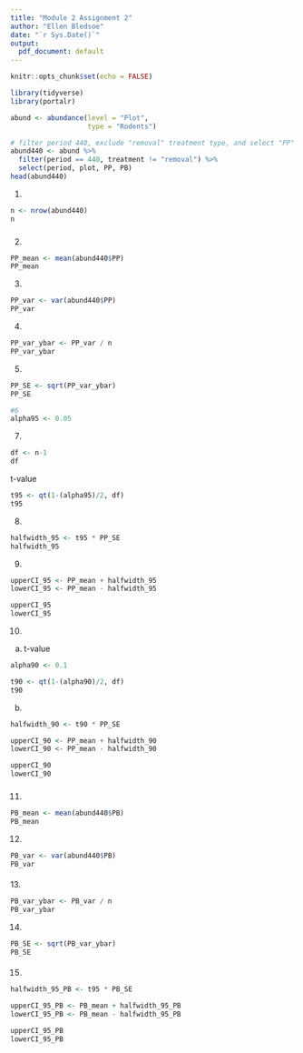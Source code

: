 ```yaml
---
title: "Module 2 Assignment 2"
author: "Ellen Bledsoe"
date: "`r Sys.Date()`"
output:
  pdf_document: default
---
```


```r
knitr::opts_chunk$set(echo = FALSE)
```

```r
library(tidyverse)
library(portalr)
```

```r
abund <- abundance(level = "Plot",
                   type = "Rodents")
```

```r
# filter period 440, exclude "removal" treatment type, and select "PP" and "PB" column
abund440 <- abund %>% 
  filter(period == 440, treatment != "removal") %>% 
  select(period, plot, PP, PB)
head(abund440)
```


1.  

```r
n <- nrow(abund440)
n
```

### 

2.  

```r
PP_mean <- mean(abund440$PP)
PP_mean
```

3.  

```r
PP_var <- var(abund440$PP)
PP_var
```

4.  

```r
PP_var_ybar <- PP_var / n
PP_var_ybar
```

5.  

```r
PP_SE <- sqrt(PP_var_ybar)
PP_SE
```

```r
#6
alpha95 <- 0.05
```

7.  

```r
df <- n-1
df
```

t-value
```r
t95 <- qt(1-(alpha95)/2, df)
t95
```

8.  

```r
halfwidth_95 <- t95 * PP_SE
halfwidth_95
```

9.  

```r
upperCI_95 <- PP_mean + halfwidth_95
lowerCI_95 <- PP_mean - halfwidth_95

upperCI_95
lowerCI_95
```

10. 

a. t-value

```r
alpha90 <- 0.1

t90 <- qt(1-(alpha90)/2, df)
t90
```

b. 
```r
halfwidth_90 <- t90 * PP_SE

upperCI_90 <- PP_mean + halfwidth_90
lowerCI_90 <- PP_mean - halfwidth_90

upperCI_90
lowerCI_90
```

### 

11. 

```r
PB_mean <- mean(abund440$PB)
PB_mean
```

12. 

```r
PB_var <- var(abund440$PB)
PB_var
```

#### 

13\.

```r
PB_var_ybar <- PB_var / n
PB_var_ybar
```

14. 

```r
PB_SE <- sqrt(PB_var_ybar)
PB_SE
```

#### 

15. 

```r
halfwidth_95_PB <- t95 * PB_SE

upperCI_95_PB <- PB_mean + halfwidth_95_PB
lowerCI_95_PB <- PB_mean - halfwidth_95_PB

upperCI_95_PB
lowerCI_95_PB
```
